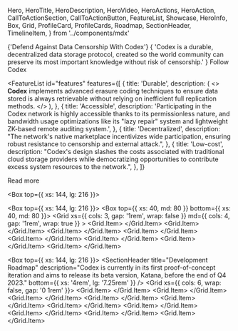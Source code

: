   Hero,
  HeroTitle,
  HeroDescription,
  HeroVideo,
  HeroActions,
  HeroAction,
  CallToActionSection,
  CallToActionButton,
  FeatureList,
  Showcase,
  HeroInfo,
  Box,
  Grid,
  ProfileCard,
  ProfileCards,
  Roadmap,
  SectionHeader,
  TimelineItem,
} from '../components/mdx'

<Hero size="large">
  <HeroInfo>
    <HeroTitle>{'Defend Against Data Censorship With Codex'}</HeroTitle>
    <HeroDescription>
      {
        'Codex is a durable, decentralized data storage protocol, created so the world community can preserve its most important knowledge without risk of censorship.'
      }
    </HeroDescription>
    <HeroActions>
      <HeroAction href="https://twitter.com/Codex_storage" target="_blank">
        Follow Codex
      </HeroAction>
    </HeroActions>
  </HeroInfo>
  <HeroVideo placeholderSrc="/hero/atlas02-1080x1080-placeholder.png">
    <source
      src="/hero/atlas02-2048x2048-24fps-1M.mov"
      type='video/mp4; codecs="hvc1"'
    />
    <source src="/hero/atlas02-2048x2048-24fps-1M.webm" type="video/webm" />
  </HeroVideo>
</Hero>

<FeatureList
  id="features"
  features={[
    {
      title: 'Durable',
      description: (
        <>
          <strong>Codex</strong> implements advanced erasure coding techniques
          to ensure data stored is always retrievable without relying on
          inefficient full replication methods.
        </>
      ),
    },
    {
      title: 'Accessible',
      description:
        'Participating in the Codex network is highly accessible thanks to its permissionless nature, and bandwidth usage optimizations like its "lazy repair" system and lightweight ZK-based remote auditing system.',
    },
    {
      title: 'Decentralized',
      description:
        "The network's native marketplace incentivizes wide participation, ensuring robust resistance to censorship and external attack.",
    },
    {
      title: 'Low-cost',
      description:
        "Codex's design slashes the costs associated with traditional cloud storage providers while democratizing opportunities to contribute excess system resources to the network.",
    },
  ]}
>
  <CallToActionButton variant="outlined" href="/about">
    Read more
  </CallToActionButton>
</FeatureList>

<Box top={{ xs: 144, lg: 216 }}>
  <CallToActionSection
    title="Used by"
    columns={2}
    description="Codex is still under development as part of the Logos Collective's tech stack. Logos builds shared public infrastructure to provide trust-minimized, corruption-resistant governing services and social institutions to underserved citizens."
  />
</Box>

<Box top={{ xs: 144, lg: 216 }}>
  <CallToActionSection
    title="Team"
    columns={1}
    description="Codex is powering the data storage layer of the Logos Network State. Logos is a grassroots movement to provide trust-minimized, corruption-resistant governing services and social institutions to peaceful people worldwide. Learn more about our ambitious vision."
    label="Explore Logos"
    href="/about/team"
    target="_self"
  />
  <Box top={{ xs: 40, md: 80 }} bottom={{ xs: 40, md: 80 }}>
    <Grid
      xs={{ cols: 3, gap: '1rem', wrap: false }}
      md={{ cols: 4, gap: '1rem', wrap: true }}
    >
      <Grid.Item>
        <ProfileCard
          name="Jeremy"
          githubUsername="jeremyjeremyjeremy"
          githubLink="https://github.com/acid-info"
          discordUsername="jeremyjeremyjeremy#0001"
          discordLink="https://discord.gg/2NXGrsqmDq"
        />
      </Grid.Item>
      <Grid.Item>
        <ProfileCard
          name="Dimitriy"
          imgSrc="https://statusim.bamboohr.com/employees/photos/?h=297aeedfad6fed82ed60a93a9d850762"
          githubUsername="dimitriy"
          githubLink="https://github.com/acid-info"
          discordUsername="dimitriy#0001"
          discordLink="https://discord.gg/2NXGrsqmDq"
        />
      </Grid.Item>
      <Grid.Item>
        <ProfileCard
          name="Slava"
          imgSrc="https://statusim.bamboohr.com/employees/photos/?h=c9028ddcd6da2b7b0aaaf6fabbad7b31"
          githubUsername="slava"
          githubLink="https://discord.gg/2NXGrsqmDq"
        />
      </Grid.Item>
      <Grid.Item>
        <ProfileCard
          name="Eric"
          imgSrc="https://statusim.bamboohr.com/employees/photos/?h=a620c567ee3da938757bb0a43eda4ec9"
          discordUsername="eric#0001"
          discordLink="https://discord.gg/2NXGrsqmDq"
        />
      </Grid.Item>
      <Grid.Item>
        <ProfileCard
          name="Tomas"
          imgSrc="https://statusim.bamboohr.com/employees/photos/?h=8f6066f7e4b7517702c86d85f3ad828d"
        />
      </Grid.Item>
      <Grid.Item>
        <ProfileCard
          name="Adam"
          imgSrc="https://statusim.bamboohr.com/employees/photos/?h=5edf032c2d62576d36090cf09b5939e5"
          githubUsername="adam"
          githubLink="https://github.com/acid-info"
          discordUsername="adam#0001"
          discordLink="https://discord.gg/2NXGrsqmDq"
        />
      </Grid.Item>
      <Grid.Item>
        <ProfileCard
          name="Ben"
          imgSrc="https://statusim.bamboohr.com/employees/photos/?h=406fd339da77e69aeef5f357ece3ff3d"
          githubUsername="ben"
          githubLink="https://github.com/acid-info"
          discordUsername="ben#0001"
          discordLink="https://discord.gg/2NXGrsqmDq"
        />
      </Grid.Item>
      <Grid.Item>
        <ProfileCard
          name="Leo"
          imgSrc="https://statusim.bamboohr.com/employees/photos/?h=4d6fcc7c245ca327414ab4d282b509f2"
          githubUsername="leo"
          githubLink="https://github.com/acid-info"
          discordUsername="leo#0001"
          discordLink="https://discord.gg/2NXGrsqmDq"
        />
      </Grid.Item>
    </Grid>
  </Box>
</Box>

<Box top={{ xs: 144, lg: 216 }}>
  <SectionHeader
    title="Development Roadmap"
    description="Codex is currently in its first proof-of-concept iteration and aims to release its beta version, Katana, before the end of Q4 2023."
    bottom={{ xs: '4rem', lg: '7.25rem' }}
  />
  <Grid xs={{ cols: 6, wrap: false, gap: '0 1rem' }}>
    <Grid.Item>
      <TimelineItem
        period="2021"
        borderStyle="dashed"
        description="Codex project begins"
      />
    </Grid.Item>
    <Grid.Item>
      <TimelineItem
        period="2022"
        borderStyle="solid"
        description=" PoC-1 “Dagger” demos"
      />
    </Grid.Item>
    <Grid.Item>
      <TimelineItem
        period="2022"
        borderStyle="dashed"
        description="Marketplace redesign, zk-proofs research"
      />
    </Grid.Item>
    <Grid.Item>
      <TimelineItem
        period="2023"
        borderStyle="solid"
        description="PoC-2 “Scimitar” demos"
      />
    </Grid.Item>
    <Grid.Item>
      <TimelineItem
        period="2023 Q3"
        borderStyle="solid"
        description="PoC-3 demo scheduled"
      />
    </Grid.Item>
    <Grid.Item>
      <TimelineItem
        period="2023 Q4"
        borderStyle="dashed"
        description="V1 “Katana” release scheduled"
      />
    </Grid.Item>
    <Grid.Item>
      <TimelineItem
        period="2024"
        borderStyle="solid"
        description="L2 aggregator node development"
      />
    </Grid.Item>
    <Grid.Item>
      <TimelineItem
        period="2024"
        borderStyle="dashed"
        description="Payment channels/bandwidth incentives"
      />
    </Grid.Item>
    <Grid.Item>
      <TimelineItem
        period="2025"
        borderStyle="solid"
        description="V2 with improved incentives and repair"
      />
    </Grid.Item>
    <Grid.Item>
      <TimelineItem
        period="2025"
        description="Public mainnet release"
        borderStyle="none"
      />
    </Grid.Item>
  </Grid>
</Box>
